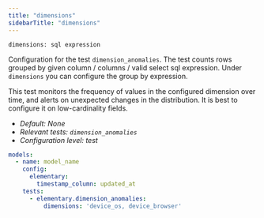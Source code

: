 ```yaml
---
title: "dimensions"
sidebarTitle: "dimensions"
---
```


`dimensions: sql expression`

Configuration for the test `dimension_anomalies`.
The test counts rows grouped by given column / columns / valid select sql expression.
Under `dimensions` you can configure the group by expression.

This test monitors the frequency of values in the configured dimension over time, and alerts on unexpected changes in the distribution.
It is best to configure it on low-cardinality fields.

- _Default: None_
- _Relevant tests: `dimension_anomalies`_
- _Configuration level: test_

<RequestExample>

```yaml test
models:
  - name: model_name
    config:
      elementary:
        timestamp_column: updated_at
    tests:
      - elementary.dimension_anomalies:
          dimensions: 'device_os, device_browser'
```

</RequestExample>




